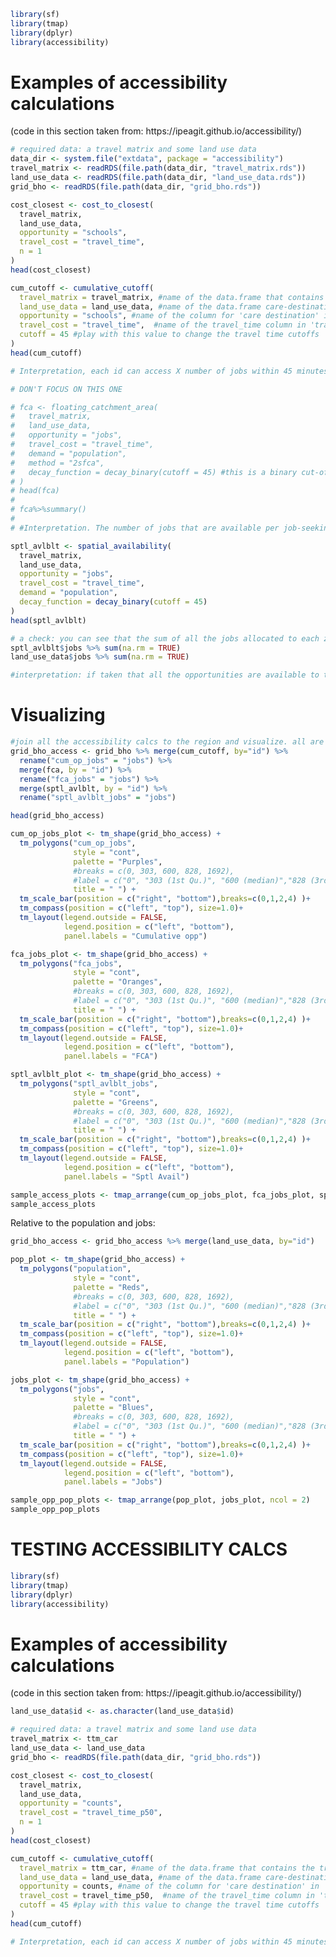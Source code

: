 
```r
library(sf)
library(tmap)
library(dplyr)
library(accessibility)
```

# Examples of accessibility calculations
(code in this section taken from: https://ipeagit.github.io/accessibility/)
```r
# required data: a travel matrix and some land use data
data_dir <- system.file("extdata", package = "accessibility")
travel_matrix <- readRDS(file.path(data_dir, "travel_matrix.rds"))
land_use_data <- readRDS(file.path(data_dir, "land_use_data.rds"))
grid_bho <- readRDS(file.path(data_dir, "grid_bho.rds"))

cost_closest <- cost_to_closest(
  travel_matrix,
  land_use_data,
  opportunity = "schools",
  travel_cost = "travel_time",
  n = 1
)
head(cost_closest)
```


```r
cum_cutoff <- cumulative_cutoff(
  travel_matrix = travel_matrix, #name of the data.frame that contains the travel times and the from_ids to to_ids
  land_use_data = land_use_data, #name of the data.frame care-destination counts per DA
  opportunity = "schools", #name of the column for 'care destination' in 'land_use_data'
  travel_cost = "travel_time",  #name of the travel_time column in 'travel_matrix'
  cutoff = 45 #play with this value to change the travel time cutoffs
)
head(cum_cutoff)

# Interpretation, each id can access X number of jobs within 45 minutes of travel. Population is not an input, so this is not a 'competitive' measure so this score is only based on impedance and nodes not consider the 'mass effect' (i.e., population centers that are larger demand more opportunities).
```

```r
# DON'T FOCUS ON THIS ONE

# fca <- floating_catchment_area(
#   travel_matrix,
#   land_use_data,
#   opportunity = "jobs",
#   travel_cost = "travel_time",
#   demand = "population",
#   method = "2sfca",
#   decay_function = decay_binary(cutoff = 45) #this is a binary cut-off within 45 mins, can be changed to exponetial decay, etc. 
# )
# head(fca)
# 
# fca%>%summary()
# 
# #Interpretation. The number of jobs that are available per job-seeking population is calculated for each id. It is a 'competitive' measure, but 'unconstrained' as the resulting fca values do not sum up to any related total (not opportunities nor population).
```

```r
sptl_avlblt <- spatial_availability(
  travel_matrix,
  land_use_data,
  opportunity = "jobs",
  travel_cost = "travel_time",
  demand = "population",
  decay_function = decay_binary(cutoff = 45)
)
head(sptl_avlblt)

# a check: you can see that the sum of all the jobs allocated to each zone as 'spatial availability' is the same as the total number of jobs present at zone initially. This means that the total jobs proportionally allocated is _equal_. 
sptl_avlblt$jobs %>% sum(na.rm = TRUE)
land_use_data$jobs %>% sum(na.rm = TRUE)

#interpretation: if taken that all the opportunities are available to the population in the region, the opportunities are proportionally allocated to each id based on 1) travel impedance (in this case, if within 45 mins or not), and 2) based on how demanding (i.e., large) the population center is. The allocation is proportional (i.e., relative) and totals are preserved such that the spatial availability values per id can be interpreted simply as 'the number of jobs available to that id'. This is a 'competitive' (as it considers population 'demand' recognizing that there's a finite amount of opportunities in the region and that the interpretation of accessibility is spatially relative) but also constrained (the opportunities are preserved).
```

# Visualizing
```r
#join all the accessibility calcs to the region and visualize. all are 45 min cut offs
grid_bho_access <- grid_bho %>% merge(cum_cutoff, by="id") %>%
  rename("cum_op_jobs" = "jobs") %>%
  merge(fca, by = "id") %>% 
  rename("fca_jobs" = "jobs") %>%
  merge(sptl_avlblt, by = "id") %>%
  rename("sptl_avlblt_jobs" = "jobs")

head(grid_bho_access)
```

```r
cum_op_jobs_plot <- tm_shape(grid_bho_access) +
  tm_polygons("cum_op_jobs",
              style = "cont",
              palette = "Purples",
              #breaks = c(0, 303, 600, 828, 1692),
              #label = c("0", "303 (1st Qu.)", "600 (median)","828 (3rd Qu.)", "1693 (max.)"),
              title = " ") +
  tm_scale_bar(position = c("right", "bottom"),breaks=c(0,1,2,4) )+
  tm_compass(position = c("left", "top"), size=1.0)+
  tm_layout(legend.outside = FALSE,
            legend.position = c("left", "bottom"),
            panel.labels = "Cumulative opp")

fca_jobs_plot <- tm_shape(grid_bho_access) +
  tm_polygons("fca_jobs",
              style = "cont",
              palette = "Oranges",
              #breaks = c(0, 303, 600, 828, 1692),
              #label = c("0", "303 (1st Qu.)", "600 (median)","828 (3rd Qu.)", "1693 (max.)"),
              title = " ") +
  tm_scale_bar(position = c("right", "bottom"),breaks=c(0,1,2,4) )+
  tm_compass(position = c("left", "top"), size=1.0)+
  tm_layout(legend.outside = FALSE,
            legend.position = c("left", "bottom"),
            panel.labels = "FCA")

sptl_avlblt_plot <- tm_shape(grid_bho_access) +
  tm_polygons("sptl_avlblt_jobs",
              style = "cont",
              palette = "Greens",
              #breaks = c(0, 303, 600, 828, 1692),
              #label = c("0", "303 (1st Qu.)", "600 (median)","828 (3rd Qu.)", "1693 (max.)"),
              title = " ") +
  tm_scale_bar(position = c("right", "bottom"),breaks=c(0,1,2,4) )+
  tm_compass(position = c("left", "top"), size=1.0)+
  tm_layout(legend.outside = FALSE,
            legend.position = c("left", "bottom"),
            panel.labels = "Sptl Avail")

sample_access_plots <- tmap_arrange(cum_op_jobs_plot, fca_jobs_plot, sptl_avlblt_plot, ncol = 3)
sample_access_plots
```

Relative to the population and jobs:
```r
grid_bho_access <- grid_bho_access %>% merge(land_use_data, by="id") 

pop_plot <- tm_shape(grid_bho_access) +
  tm_polygons("population",
              style = "cont",
              palette = "Reds",
              #breaks = c(0, 303, 600, 828, 1692),
              #label = c("0", "303 (1st Qu.)", "600 (median)","828 (3rd Qu.)", "1693 (max.)"),
              title = " ") +
  tm_scale_bar(position = c("right", "bottom"),breaks=c(0,1,2,4) )+
  tm_compass(position = c("left", "top"), size=1.0)+
  tm_layout(legend.outside = FALSE,
            legend.position = c("left", "bottom"),
            panel.labels = "Population")

jobs_plot <- tm_shape(grid_bho_access) +
  tm_polygons("jobs",
              style = "cont",
              palette = "Blues",
              #breaks = c(0, 303, 600, 828, 1692),
              #label = c("0", "303 (1st Qu.)", "600 (median)","828 (3rd Qu.)", "1693 (max.)"),
              title = " ") +
  tm_scale_bar(position = c("right", "bottom"),breaks=c(0,1,2,4) )+
  tm_compass(position = c("left", "top"), size=1.0)+
  tm_layout(legend.outside = FALSE,
            legend.position = c("left", "bottom"),
            panel.labels = "Jobs")

sample_opp_pop_plots <- tmap_arrange(pop_plot, jobs_plot, ncol = 2)
sample_opp_pop_plots
```

# TESTING ACCESSIBILITY CALCS

```r
library(sf)
library(tmap)
library(dplyr)
library(accessibility)
```

# Examples of accessibility calculations
(code in this section taken from: https://ipeagit.github.io/accessibility/)
```r
land_use_data$id <- as.character(land_use_data$id) 

# required data: a travel matrix and some land use data
travel_matrix <- ttm_car
land_use_data <- land_use_data
grid_bho <- readRDS(file.path(data_dir, "grid_bho.rds"))

cost_closest <- cost_to_closest(
  travel_matrix,
  land_use_data,
  opportunity = "counts",
  travel_cost = "travel_time_p50",
  n = 1
)
head(cost_closest)
```

```r
cum_cutoff <- cumulative_cutoff(
  travel_matrix = ttm_car, #name of the data.frame that contains the travel times and the from_ids to to_ids
  land_use_data = land_use_data, #name of the data.frame care-destination counts per DA
  opportunity = counts, #name of the column for 'care destination' in 'land_use_data'
  travel_cost = travel_time_p50,  #name of the travel_time column in 'travel_matrix'
  cutoff = 45 #play with this value to change the travel time cutoffs
)
head(cum_cutoff)

# Interpretation, each id can access X number of jobs within 45 minutes of travel. Population is not an input, so this is not a 'competitive' measure so this score is only based on impedance and nodes not consider the 'mass effect' (i.e., population centers that are larger demand more opportunities).
```
